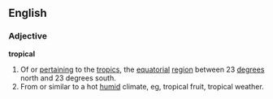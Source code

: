 ==English==
===Adjective===
'''tropical'''
# Of or [[pertaining]] to the [[tropics]], the [[equatorial]] [[region]] between 23 [[degrees]] north and 23 degrees south.
# From or similar to a hot [[humid]] climate, eg, tropical fruit, tropical weather.
